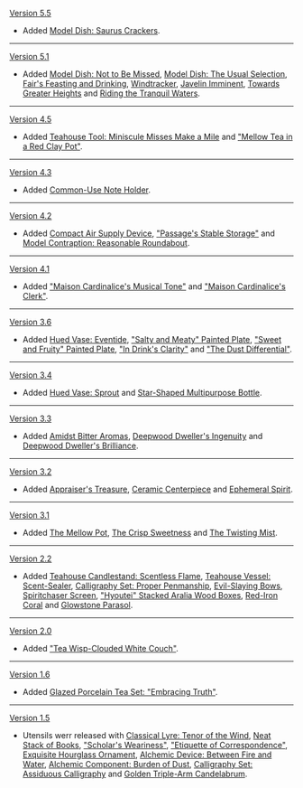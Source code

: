 {{Change History/Header}}
[[Version 5.5]]
* Added [[Model Dish: Saurus Crackers]].
----
[[Version 5.1]]
* Added [[Model Dish: Not to Be Missed]], [[Model Dish: The Usual Selection]], [[Fair's Feasting and Drinking]], [[Windtracker]], [[Javelin Imminent]], [[Towards Greater Heights]] and [[Riding the Tranquil Waters]].
----
[[Version 4.5]]
* Added [[Teahouse Tool: Miniscule Misses Make a Mile]] and [["Mellow Tea in a Red Clay Pot"]].
----
[[Version 4.3]]
* Added [[Common-Use Note Holder]].
----
[[Version 4.2]]
* Added [[Compact Air Supply Device]], [["Passage's Stable Storage"]] and [[Model Contraption: Reasonable Roundabout]].
----
[[Version 4.1]]
* Added [["Maison Cardinalice's Musical Tone"]] and [["Maison Cardinalice's Clerk"]].
----
[[Version 3.6]]
* Added [[Hued Vase: Eventide]], [["Salty and Meaty" Painted Plate]], [["Sweet and Fruity" Painted Plate]], [["In Drink's Clarity"]] and [["The Dust Differential"]].
----
[[Version 3.4]]
* Added [[Hued Vase: Sprout]] and [[Star-Shaped Multipurpose Bottle]].
----
[[Version 3.3]]
* Added [[Amidst Bitter Aromas]], [[Deepwood Dweller's Ingenuity]] and [[Deepwood Dweller's Brilliance]].
----
[[Version 3.2]]
* Added [[Appraiser's Treasure]], [[Ceramic Centerpiece]] and [[Ephemeral Spirit]].
----
[[Version 3.1]]
* Added [[The Mellow Pot]], [[The Crisp Sweetness]] and [[The Twisting Mist]].
----
[[Version 2.2]]
* Added [[Teahouse Candlestand: Scentless Flame]], [[Teahouse Vessel: Scent-Sealer]], [[Calligraphy Set: Proper Penmanship]], [[Evil-Slaying Bows]], [[Spiritchaser Screen]], [["Hyoutei" Stacked Aralia Wood Boxes]], [[Red-Iron Coral]] and [[Glowstone Parasol]].
----
[[Version 2.0]]
* Added [["Tea Wisp-Clouded White Couch"]].
----
[[Version 1.6]]
* Added [[Glazed Porcelain Tea Set: "Embracing Truth"]].
----
[[Version 1.5]]
* Utensils werr released with [[Classical Lyre: Tenor of the Wind]], [[Neat Stack of Books]], [["Scholar's Weariness"]], [["Etiquette of Correspondence"]], [[Exquisite Hourglass Ornament]], [[Alchemic Device: Between Fire and Water]], [[Alchemic Component: Burden of Dust]], [[Calligraphy Set: Assiduous Calligraphy]] and [[Golden Triple-Arm Candelabrum]].